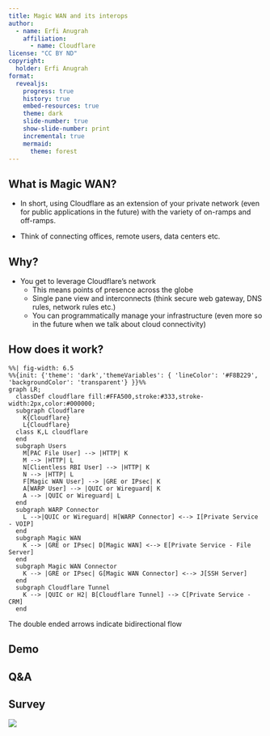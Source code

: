 ```yaml
---
title: Magic WAN and its interops
author: 
  - name: Erfi Anugrah
    affiliation:
      - name: Cloudflare
license: "CC BY ND"
copyright:
  holder: Erfi Anugrah
format: 
  revealjs:
    progress: true
    history: true
    embed-resources: true
    theme: dark 
    slide-number: true
    show-slide-number: print
    incremental: true
    mermaid:
      theme: forest
---
```


## What is Magic WAN?

- In short, using Cloudflare as an extension of your private network (even for public applications in the future) with the variety of on-ramps and off-ramps.

- Think of connecting offices, remote users, data centers etc.

## Why?

- You get to leverage Cloudflare's network
  - This means points of presence across the globe
  - Single pane view and interconnects (think secure web gateway, DNS rules, network rules etc.)
  - You can programmatically manage your infrastructure (even more so in the future when we talk about cloud connectivity)


## How does it work?

```mermaid
%%| fig-width: 6.5
%%{init: {'theme': 'dark','themeVariables': { 'lineColor': '#F8B229', 'backgroundColor': 'transparent'} }}%%
graph LR;
  classDef cloudflare fill:#FFA500,stroke:#333,stroke-width:2px,color:#000000;
  subgraph Cloudflare
    K{Cloudflare}
    L{Cloudflare} 
  class K,L cloudflare
  end
  subgraph Users
    M[PAC File User] --> |HTTP| K
    M --> |HTTP| L
    N[Clientless RBI User] --> |HTTP| K
    N --> |HTTP| L
    F[Magic WAN User] --> |GRE or IPsec| K
    A[WARP User] --> |QUIC or Wireguard| K
    A --> |QUIC or Wireguard| L
  end
  subgraph WARP Connector   
    L -->|QUIC or Wireguard| H[WARP Connector] <--> I[Private Service - VOIP]   
  end
  subgraph Magic WAN
    K --> |GRE or IPsec| D[Magic WAN] <--> E[Private Service - File Server] 
  end
  subgraph Magic WAN Connector
    K --> |GRE or IPsec| G[Magic WAN Connector] <--> J[SSH Server]
  end
  subgraph Cloudflare Tunnel
    K --> |QUIC or H2| B[Cloudflare Tunnel] --> C[Private Service - CRM] 
  end
```

::: aside
The double ended arrows indicate bidirectional flow
:::

## Demo {.center} 

## Q&A {.center}

## Survey {.center}

![](./qrcode.png){fig-align="center"}
